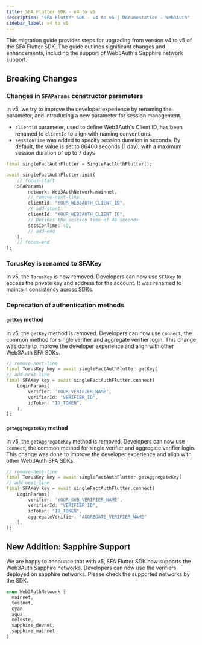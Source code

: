```yaml
---
title: SFA Flutter SDK - v4 to v5
description: "SFA Flutter SDK - v4 to v5 | Documentation - Web3Auth"
sidebar_label: v4 to v5
---
```


This migration guide provides steps for upgrading from version v4 to v5 of the SFA Flutter SDK. The
guide outlines significant changes and enhancements, including the support of Web3Auth's Sapphire
network support.

## Breaking Changes

### Changes in `SFAParams` constructor parameters

In v5, we try to improve the developer experience by renaming the parameter, and introducing a new
parameter for session management.

- `clientid` parameter, used to define Web3Auth's Client ID, has been renamed to `clientId` to align
  with naming conventions.
- `sessionTime` was added to specify session duration in seconds. By default, the value is set to
  86400 seconds (1 day), with a maximum session duration of up to 7 days

```dart
final singleFactAuthFlutter = SingleFactAuthFlutter();

await singleFactAuthFlutter.init(
    // focus-start
    SFAParams(
        network: Web3AuthNetwork.mainnet,
        // remove-next-line
        clientid: "YOUR_WEB3AUTH_CLIENT_ID",
        // add-start
        clientId: "YOUR_WEB3AUTH_CLIENT_ID",
        // Defines the session time of 40 seconds
        sessionTime: 40,
        // add-end
    ),
    // focus-end
);
```

### TorusKey is renamed to SFAKey

In v5, the `TorusKey` is now removed. Developers can now use `SFAKey` to access the private key and
address for the account. It was renamed to maintain consistency across SDKs.

### Deprecation of authentication methods

#### `getKey` method

In v5, the `getKey` method is removed. Developers can now use `connect`, the common method for
single verifier and aggregate verifier login. This change was done to improve the developer
experience and align with other Web3Auth SFA SDKs.

```dart
// remove-next-line
final TorusKey key = await singleFactAuthFlutter.getKey(
// add-next-line
final SFAKey key = await singleFactAuthFlutter.connect(
    LoginParams(
        verifier: 'YOUR_VERIFIER_NAME',
        verifierId: "VERIFIER_ID",
        idToken: "ID_TOKEN",
    ),
);
```

#### `getAggregateKey` method

In v5, the `getAggregateKey` method is removed. Developers can now use `connect`, the common method
for single verifier and aggregate verifier login. This change was done to improve the developer
experience and align with other Web3Auth SFA SDKs.

```dart
// remove-next-line
final TorusKey key = await singleFactAuthFlutter.getAggregateKey(
// add-next-line
final SFAKey key = await singleFactAuthFlutter.connect(
    LoginParams(
        verifier: 'YOUR_SUB_VERIFIER_NAME',
        verifierId: "VERIFIER_ID",
        idToken: "ID_TOKEN",
        aggregateVerifier: "AGGREGATE_VERIFIER_NAME"
    ),
);
```

## New Addition: Sapphire Support

We are happy to announce that with v5, SFA Flutter SDK now supports the Web3Auth Sapphire networks.
Developers can now use the verifiers deployed on sapphire networks. Please check the supported
networks by the SDK.

```dart
enum Web3AuthNetwork {
  mainnet,
  testnet,
  cyan,
  aqua,
  celeste,
  sapphire_devnet,
  sapphire_mainnet
}
```
